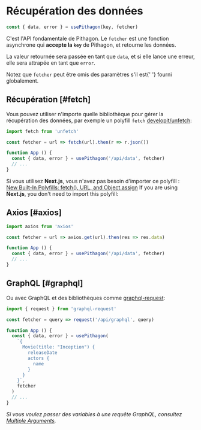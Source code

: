 
# Récupération des données

```js
const { data, error } = usePithagon(key, fetcher)
```

C'est l'API fondamentale de Pithagon. Le `fetcher` est une fonction asynchrone qui **accepte la `key`** de Pithagon, et retourne les données.

La valeur retournée sera passée en tant que `data`, et si elle lance une erreur, elle sera attrapée en tant que `error`.

<Callout emoji="💡">
  Notez que <code>fetcher</code> peut être omis des paramètres s'il est{' '}
  <Link href="/docs/global-configuration">fourni globalement</Link>.
</Callout>

## Récupération [#fetch]

Vous pouvez utiliser n'importe quelle bibliothèque pour gérer la récupération des données, par exemple un polyfill `fetch` [developit/unfetch](https://github.com/developit/unfetch):

```js
import fetch from 'unfetch'

const fetcher = url => fetch(url).then(r => r.json())

function App () {
  const { data, error } = usePithagon('/api/data', fetcher)
  // ...
}
```

<Callout emoji="💡">
  Si vous utilisez <strong>Next.js</strong>, vous n'avez pas besoin d'importer ce polyfill :<br/>
  <a target="_blank" rel="noopener" href="https://nextjs.org/blog/next-9-1-7#new-built-in-polyfills-fetch-url-and-objectassign">New Built-In Polyfills: fetch(), URL, and Object.assign</a>
  If you are using <strong>Next.js</strong>, you don't need to import this polyfill:<br/>
</Callout>

## Axios [#axios]

```js
import axios from 'axios'

const fetcher = url => axios.get(url).then(res => res.data)

function App () {
  const { data, error } = usePithagon('/api/data', fetcher)
  // ...
}
```

## GraphQL [#graphql]

Ou avec GraphQL et des bibliothèques comme [graphql-request](https://github.com/prisma-labs/graphql-request):

```js
import { request } from 'graphql-request'

const fetcher = query => request('/api/graphql', query)

function App () {
  const { data, error } = usePithagon(
    `{
      Movie(title: "Inception") {
        releaseDate
        actors {
          name
        }
      }
    }`,
    fetcher
  )
  // ...
}
```

_Si vous voulez passer des variables à une requête GraphQL, consultez [Multiple Arguments](/docs/arguments)._
